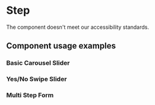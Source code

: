 
<Meta of={Stories} />

# Step

<Status variant="under-review">
  The component doesn't meet our accessibility standards.
</Status>

<Props />

## Component usage examples

### Basic Carousel Slider

<Story of={Stories.Slider} />

### Yes/No Swipe Slider

<Story of={Stories.Swiper} />

### Multi Step Form

<Story of={Stories.Form} />
